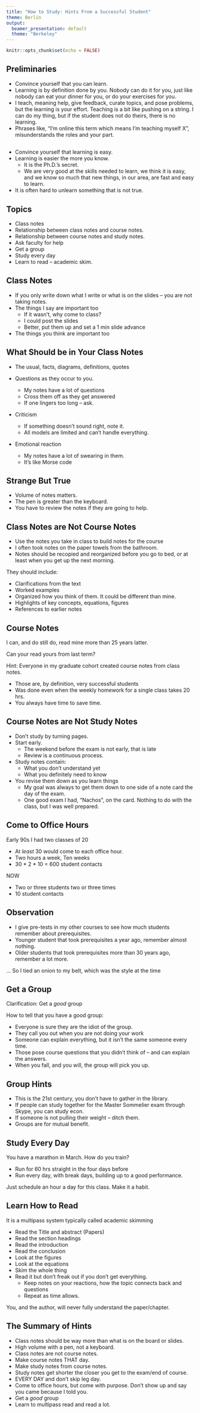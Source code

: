 ```yaml
---
title: "How to Study: Hints From a Successful Student"
theme: Berlin
output:
  beamer_presentation: default
  theme: "Berkeley"
---
```


```r
knitr::opts_chunk$set(echo = FALSE)
```

## Preliminaries

+ Convince yourself that you can learn.  
+ Learning is by definition done by you.  Nobody can do it for you, just like nobody can eat your dinner for you, or do your exercises for you.  
+ I teach, meaning help, give feedback, curate topics, and pose problems, but the learning is your effort.  Teaching is a bit like pushing on a string.  I can do my thing, but if the student does not do theirs, there is no learning.  
+ Phrases like, "I'm online this term which means I'm teaching myself X", misunderstands the roles and your part.


##

+ Convince yourself that learning is easy.
+ Learning is easier the more you know.  
  + It is the Ph.D.'s secret.  
  + We are very good at the skills needed to learn, we think it is easy, and we know so much that new things, in our area, are fast and easy to learn.
+ It is often hard to unlearn something that is not true.
  
## Topics

+ Class notes
+ Relationship between class notes and course notes.
+ Relationship between course notes and study notes.
+ Ask faculty for help
+ Get a group
+ Study every day
+ Learn to read -- academic skim.

## Class Notes

+ If you only write down what I write or what is on the slides -- you are not taking notes.
+ The things I say are important too
    + If it wasn't, why come to class?
    + I could post the slides
    + Better, put them up and set a 1 min slide advance
+ The things you think are important too    

## What Should be in Your Class Notes

+ The usual, facts, diagrams, definitions, quotes

+ Questions as they occur to you. 
    + My notes have a lot of questions
    + Cross them off as they get answered
    + If one lingers too long -- ask.
+ Criticism
    + If something doesn't sound right, note it.
    + All models are limited and can't handle everything.
+ Emotional reaction
    + My notes have a lot of swearing in them.
    + It's like Morse code

## Strange But True

+ Volume of notes matters.  
+ The pen is greater than the keyboard.
+ You have to review the notes if they are going to help.


## Class Notes are Not Course Notes

+ Use the notes you take in class to build notes for the course
+ I often took notes on the paper towels from the bathroom.
+ Notes should be recopied and reorganized before you go to bed, or at least when you get up the next morning.

They should include:

+ Clarifications from the text
+ Worked examples
+ Organized how you think of them.  It could be different than mine.
+ Highlights of key concepts, equations, figures
+ References to earlier notes

## Course Notes

I can, and do still do, read mine more than 25 years latter.

Can your read yours from last term?

Hint: Everyone in my graduate cohort created course notes from class notes. 

+ Those are, by definition, very successful students
+ Was done even when the weekly homework for a single class takes 20 hrs.
+ You always have time to save time.

## Course Notes are Not Study Notes

+ Don't study by turning pages.
+ Start early.
    + The weekend before the exam is not early, that is late
    + Review is a continuous process.
+ Study notes contain:
    + What you don't understand yet
    + What you definitely need to know
+ You revise them down as you learn things
    + My goal was always to get them down to one side of a note card the day of the exam.
    + One good exam I had, "Nachos", on the card.  Nothing  to do with the class, but I was well prepared.

## Come to Office Hours

Early 90s I had two classes of 20

+ At *least* 30 would come to each office hour.
+ Two hours a week, Ten weeks
+ 30 * 2 * 10 = 600 student contacts

NOW

+ Two or three students two or three times
+ 10 student contacts

##  Observation 

+ I give pre-tests in my other courses to see how much students remember about prerequisites.
+ Younger student that took prerequisites a year ago, remember almost nothing.
+ Older students that took prerequisites more than 30 years ago, remember a lot more.

... So I tied an onion to my belt, which was the style at the time

## Get a Group

Clarification: Get a *good* group

How to tell that you have a good group:

+ Everyone is sure they are the idiot of the group.
+ They call you out when you are not doing your work
+ Someone can explain everything, but it isn't the same someone every time.
+ Those pose course  questions that you didn't think of -- and can explain the answers.
+ When you fall, and you will, the group will pick you up.

## Group Hints

+ This is the 21st century, you don't have to gather in the library.
+ If people can study together for the Master Sommelier exam through Skype, you can study econ.
+ If someone is not pulling their weight -- ditch them.
+ Groups are for mutual benefit.

## Study Every Day

You have a marathon in March.  How do you train?

+ Run for 60 hrs straight in the four days before
+ Run every day, with break days, building up to a good performance.

Just schedule an hour a day for this class.  Make it a habit.

## Learn How to Read

It is a multipass system typically called academic skimming

+ Read the Title and abstract (Papers)
+ Read the section headings
+ Read the introduction
+ Read the conclusion
+ Look at the figures
+ Look at the equations
+ Skim the whole thing
+ Read it but don't freak out if you don't get everything.
    + Keep notes on your reactions, how the topic connects back and questions 
    + Repeat as time allows.

You, and the author, will never fully understand the paper/chapter.

## The Summary of Hints

+ Class notes should be way more than  what is on the board or slides.
+ High volume with a pen, not a keyboard.
+ Class notes are not course notes.
+ Make course notes THAT day.
+ Make study notes from course notes.  
+ Study notes get shorter the closer you get to the exam/end of course.
+ EVERY DAY and don't skip leg day.
+ Come to office hours, but come with purpose.  Don't show up and say you came because I told you.
+ Get a *good* group
+ Learn to multipass read and read a lot.